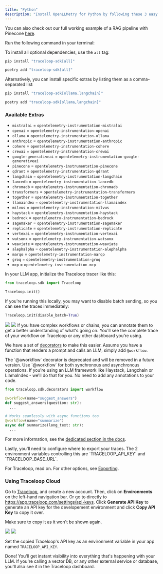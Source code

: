 ```yaml
---
title: "Python"
description: "Install OpenLLMetry for Python by following these 3 easy steps and get instant monitoring."
---
```


You can also check out our full working example of a RAG pipeline with Pinecone [here](https://github.com/traceloop/pinecone-demo).

<Steps>
<Step title="Install the SDK">

Run the following command in your terminal:

To install all optional dependencies, use the `all` tag:
<CodeGroup>

```bash pip
pip install "traceloop-sdk[all]"
```

```bash poetry
poetry add "traceloop-sdk[all]"
```

</CodeGroup>

Alternatively, you can install specific extras by listing them as a comma-separated list:
<CodeGroup>

```bash pip
pip install "traceloop-sdk[ollama,langchain]"
```

```bash poetry
poetry add "traceloop-sdk[ollama,langchain]"
```

</CodeGroup>

### Available Extras

- `mistralai` = `opentelemetry-instrumentation-mistralai`
- `openai` = `opentelemetry-instrumentation-openai`
- `ollama` = `opentelemetry-instrumentation-ollama`
- `anthropic` = `opentelemetry-instrumentation-anthropic`
- `cohere` = `opentelemetry-instrumentation-cohere`
- `crewai` = `opentelemetry-instrumentation-crewai`
- `google-generativeai` = `opentelemetry-instrumentation-google-generativeai`
- `pinecone` = `opentelemetry-instrumentation-pinecone`
- `qdrant` = `opentelemetry-instrumentation-qdrant`
- `langchain` = `opentelemetry-instrumentation-langchain`
- `lancedb` = `opentelemetry-instrumentation-lancedb`
- `chromadb` = `opentelemetry-instrumentation-chromadb`
- `transformers` = `opentelemetry-instrumentation-transformers`
- `together` = `opentelemetry-instrumentation-together`
- `llamaindex` = `opentelemetry-instrumentation-llamaindex`
- `milvus` = `opentelemetry-instrumentation-milvus`
- `haystack` = `opentelemetry-instrumentation-haystack`
- `bedrock` = `opentelemetry-instrumentation-bedrock`
- `sagemaker` = `opentelemetry-instrumentation-sagemaker`
- `replicate` = `opentelemetry-instrumentation-replicate`
- `vertexai` = `opentelemetry-instrumentation-vertexai`
- `watsonx` = `opentelemetry-instrumentation-watsonx`
- `weaviate` = `opentelemetry-instrumentation-weaviate`
- `alephalpha` = `opentelemetry-instrumentation-alephalpha`
- `marqo` = `opentelemetry-instrumentation-marqo`
- `groq` = `opentelemetry-instrumentation-groq`
- `mcp` = `opentelemetry-instrumentation-mcp`

In your LLM app, initialize the Traceloop tracer like this:

```python
from traceloop.sdk import Traceloop

Traceloop.init()
```

If you're running this locally, you may want to disable batch sending, so you can see the traces immediately:

```python
Traceloop.init(disable_batch=True)
```

</Step>
<Step title="Annotate your workflows">
<Frame>
  <img className="block dark:hidden" src="/img/workflow-light.png" />
  <img className="hidden dark:block" src="/img/workflow-dark.png" />
</Frame>
If you have complex workflows or chains, you can annotate them to get a better understanding of what's going on.
You'll see the complete trace of your workflow on Traceloop or any other dashboard you're using.

We have a set of [decorators](/openllmetry/tracing/annotations) to make this easier.
Assume you have a function that renders a prompt and calls an LLM, simply add `@workflow`.

<Warning>
  The `@aworkflow` decorator is deprecated and will be removed in a future
  version. Use `@workflow` for both synchronous and asynchronous operations.
</Warning>

<Tip>
  If you're using an LLM framework like Haystack, Langchain or LlamaIndex -
  we'll do that for you. No need to add any annotations to your code.
</Tip>

```python
from traceloop.sdk.decorators import workflow

@workflow(name="suggest_answers")
def suggest_answers(question: str):
  ...

# Works seamlessly with async functions too
@workflow(name="summarize")
async def summarize(long_text: str):
  ...
```

For more information, see the [dedicated section in the docs](/openllmetry/tracing/annotations).

</Step>
<Step title="Configure trace exporting">
Lastly, you'll need to configure where to export your traces.
The 2 environment variables controlling this are `TRACELOOP_API_KEY` and `TRACELOOP_BASE_URL`.

For Traceloop, read on. For other options, see [Exporting](/openllmetry/integrations/introduction).

### Using Traceloop Cloud

Go to [Traceloop](https://app.traceloop.com), and create a new account.
Then, click on **Environments** on the left-hand navigation bar. Or go to directly to https://app.traceloop.com/settings/api-keys.
Click **Generate API Key** to generate an API key for the developement environment and click **Copy API Key** to copy it over.

<Warning>Make sure to copy it as it won't be shown again.</Warning>

<Frame>
  <img className="block dark:hidden" src="/img/api-key-light.png" />
  <img className="hidden dark:block" src="/img/api-key-dark.png" />
</Frame>

Set the copied Traceloop's API key as an environment variable in your app named `TRACELOOP_API_KEY`.

Done! You'll get instant visibility into everything that's happening with your LLM.
If you're calling a vector DB, or any other external service or database, you'll also see it in the Traceloop dashboard.

</Step>
</Steps>
